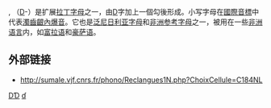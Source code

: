 {{Infobox alphabet|alphabet=拉丁|uuc=018A|ulc=0257}}
'''{{Unicode|Ɗ}}''', '''{{Unicode|ɗ}}'''（[[D|D]]-{{link-en|hook (附加符号)|Hook (diacritic)|hook}}）是扩展[[拉丁字母|拉丁字母]]之一，由[[D|D]]字加上一個勾後形成。小写字母在[[國際音標|國際音標]]中代表[[濁齒齦內爆音|濁齒齦內爆音]]。它也是[[泛尼日利亚字母|泛尼日利亚字母]]和[[非洲参考字母|非洲参考字母]]之一，被用在一些[[非洲语言|非洲语言]]内，如[[富拉语|富拉语]]和[[豪萨语|豪萨语]]。

== 外部链接 ==
*{{fr icon}} http://sumale.vjf.cnrs.fr/phono/Reclangues1N.php?ChoixCellule=C184NL {{Wayback|url=http://sumale.vjf.cnrs.fr/phono/Reclangues1N.php?ChoixCellule=C184NL |date=20220122173855 }}

{{Latin alphabet}}

[[Category:衍生拉丁字母|DƊ]]
[[Category:音標符號|ɗ]]